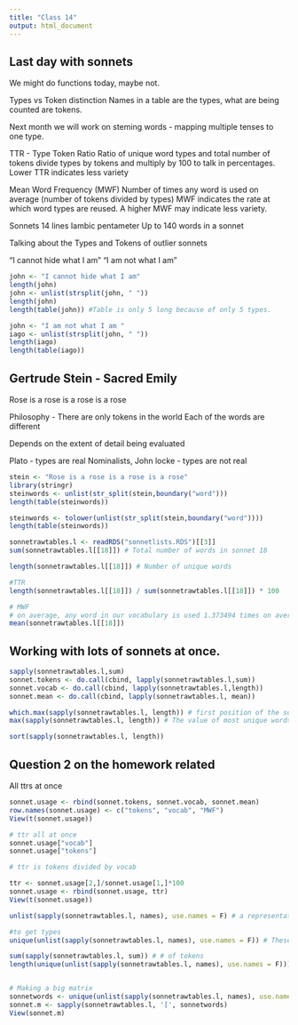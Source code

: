 ```yaml
---
title: "Class 14"
output: html_document
---
```


## Last day with sonnets

We might do functions today, maybe not.

Types vs Token distinction
Names in a table are the types, what are being counted are tokens.

Next month we will work on steming words - mapping multiple tenses to one type.

TTR - Type Token Ratio
Ratio of unique word types and total number of tokens
divide types by tokens and multiply by 100 to talk in percentages.
Lower TTR indicates less variety

Mean Word Frequency (MWF)
Number of times any word is used on average (number of tokens divided by types)
MWF indicates the rate at which word types are reused.
A higher MWF may indicate less variety.

Sonnets
14 lines
Iambic pentameter
Up to 140 words in a sonnet

Talking about the Types and Tokens of outlier sonnets

"I cannot hide what I am"
"I am not what I am"

```r
john <- "I cannot hide what I am"
length(john)
john <- unlist(strsplit(john, " "))
length(john)
length(table(john)) #Table is only 5 long because of only 5 types.

john <- "I am not what I am "
iago <- unlist(strsplit(john, " "))
length(iago)
length(table(iago))

```

## Gertrude Stein - Sacred Emily

Rose is a rose is a rose is a rose

Philosophy - There are only tokens in the world
Each of the words are different

Depends on the extent of detail being evaluated

Plato - types are real
Nominalists, John locke - types are not real

```R

stein <- "Rose is a rose is a rose is a rose"
library(stringr)
steinwords <- unlist(str_split(stein,boundary("word")))
length(table(steinwords))

steinwords <- tolower(unlist(str_split(stein,boundary("word"))))
length(table(steinwords))

sonnetrawtables.l <- readRDS("sonnetlists.RDS")[[3]]
sum(sonnetrawtables.l[[18]]) # Total number of words in sonnet 18

length(sonnetrawtables.l[[18]]) # Number of unique words

#TTR
length(sonnetrawtables.l[[18]]) / sum(sonnetrawtables.l[[18]]) * 100

# MWF
# on average, any word in our vocabulary is used 1.373494 times on average
mean(sonnetrawtables.l[[18]])

```

## Working with lots of sonnets at once.

```R
sapply(sonnetrawtables.l,sum)
sonnet.tokens <- do.call(cbind, lapply(sonnetrawtables.l,sum))
sonnet.vocab <- do.call(cbind, lapply(sonnetrawtables.l,length))
sonnet.mean <- do.call(cbind, lapply(sonnetrawtables.l, mean))

which.max(sapply(sonnetrawtables.l, length)) # first position of the sonnet with the most unique words
max(sapply(sonnetrawtables.l, length)) # The value of most unique words (Number of unique words in sonnet 17)

sort(sapply(sonnetrawtables.l, length))

```

## Question 2 on the homework related
All ttrs at once

```R

sonnet.usage <- rbind(sonnet.tokens, sonnet.vocab, sonnet.mean)
row.names(sonnet.usage) <- c("tokens", "vocab", "MWF")
View(t(sonnet.usage))

# ttr all at once
sonnet.usage["vocab"]
sonnet.usage["tokens"]

# ttr is tokens divided by vocab

ttr <- sonnet.usage[2,]/sonnet.usage[1,]*100
sonnet.usage <- rbind(sonnet.usage, ttr)
View(t(sonnet.usage))

unlist(sapply(sonnetrawtables.l, names), use.names = F) # a representation of vocabulary used to write the sonnets

#to get types
unique(unlist(sapply(sonnetrawtables.l, names), use.names = F)) # These are the types

sum(sapply(sonnetrawtables.l, sum)) # # of tokens
length(unique(unlist(sapply(sonnetrawtables.l, names), use.names = F))) # Types


# Making a big matrix
sonnetwords <- unique(unlist(sapply(sonnetrawtables.l, names), use.names = F))
sonnet.m <- sapply(sonnetrawtables.l, '[', sonnetwords)
View(sonnet.m)

```